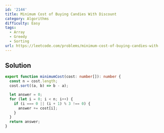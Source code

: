 ```yaml
---
id: '2144'
title: Minimum Cost of Buying Candies With Discount
category: Algorithms
difficulty: Easy
tags:
  - Array
  - Greedy
  - Sorting
url: https://leetcode.com/problems/minimum-cost-of-buying-candies-with-discount
---
```


## Solution

```typescript filename="solution.ts" copy
export function minimumCost(cost: number[]): number {
  const n = cost.length;
  cost.sort((a, b) => b - a);

  let answer = 0;
  for (let i = 0; i < n; i++) {
    if (i === 0 || (i + 1) % 3 !== 0) {
      answer += cost[i];
    }
  }
  return answer;
}
```
